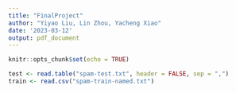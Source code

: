 ```yaml
---
title: "FinalProject"
author: "Yiyao Liu, Lin Zhou, Yacheng Xiao"
date: '2023-03-12'
output: pdf_document
---
```


```r
knitr::opts_chunk$set(echo = TRUE)
```

```r
test <- read.table("spam-test.txt", header = FALSE, sep = ",")
train <- read.csv("spam-train-named.txt")
```

